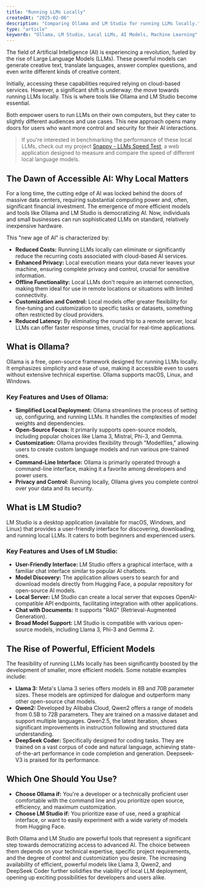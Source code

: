 ```yaml
---
title: "Running LLMs Locally"
createdAt: "2025-02-06"
description: "Comparing Ollama and LM Studio for running LLMs locally."
type: "article"
keywords: "Ollama, LM Studio, Local LLMs, AI Models, Machine Learning"
---
```


The field of Artificial Intelligence (AI) is experiencing a revolution, fueled by the rise of Large Language Models (LLMs). 
These powerful models can generate creative text, translate languages, answer complex questions, and even write different kinds of creative content. 

Initially, accessing these capabilities required relying on cloud-based services. 
However, a significant shift is underway: the move towards running LLMs locally. 
This is where tools like Ollama and LM Studio become essential. 

Both empower users to run LLMs on their own computers, but they cater to slightly different audiences and use cases. 
This new approach opens many doors for users who want more control and security for their AI interactions.

> If you're interested in benchmarking the performance of these local LLMs, check out my project [Snappy - LLMs Speed Test](/blog/llms-speed-test), a web application designed to measure and compare the speed of different local language models.

## The Dawn of Accessible AI: Why Local Matters

For a long time, the cutting edge of AI was locked behind the doors of massive data centers, requiring substantial computing power and, often, significant financial investment. 
The emergence of more efficient models and tools like Ollama and LM Studio is democratizing AI. 
Now, individuals and small businesses can run sophisticated LLMs on standard, relatively inexpensive hardware. 

This "new age of AI" is characterized by:

- **Reduced Costs:** Running LLMs locally can eliminate or significantly reduce the recurring costs associated with cloud-based AI services.
- **Enhanced Privacy:** Local execution means your data never leaves your machine, ensuring complete privacy and control, crucial for sensitive information.
- **Offline Functionality:** Local LLMs don't require an internet connection, making them ideal for use in remote locations or situations with limited connectivity.
- **Customization and Control:** Local models offer greater flexibility for fine-tuning and customization to specific tasks or datasets, something often restricted by cloud providers.
- **Reduced Latency:** By eliminating the round trip to a remote server, local LLMs can offer faster response times, crucial for real-time applications.

## What is Ollama?

Ollama is a free, open-source framework designed for running LLMs locally. 
It emphasizes simplicity and ease of use, making it accessible even to users without extensive technical expertise. 
Ollama supports macOS, Linux, and Windows.

### Key Features and Uses of Ollama:

- **Simplified Local Deployment:** Ollama streamlines the process of setting up, configuring, and running LLMs. It handles the complexities of model weights and dependencies.
- **Open-Source Focus:** It primarily supports open-source models, including popular choices like Llama 3, Mistral, Phi-3, and Gemma.
- **Customization:** Ollama provides flexibility through "Modelfiles," allowing users to create custom language models and run various pre-trained ones.
- **Command-Line Interface:** Ollama is primarily operated through a command-line interface, making it a favorite among developers and power users.
- **Privacy and Control:** Running locally, Ollama gives you complete control over your data and its security.

## What is LM Studio?

LM Studio is a desktop application (available for macOS, Windows, and Linux) that provides a user-friendly interface for discovering, downloading, and running local LLMs. 
It caters to both beginners and experienced users.

### Key Features and Uses of LM Studio:

- **User-Friendly Interface:** LM Studio offers a graphical interface, with a familiar chat interface similar to popular AI chatbots.
- **Model Discovery:** The application allows users to search for and download models directly from Hugging Face, a popular repository for open-source AI models.
- **Local Server:** LM Studio can create a local server that exposes OpenAI-compatible API endpoints, facilitating integration with other applications.
- **Chat with Documents:** It supports "RAG" (Retrieval-Augmented Generation).
- **Broad Model Support:** LM Studio is compatible with various open-source models, including Llama 3, Phi-3 and Gemma 2.

## The Rise of Powerful, Efficient Models

The feasibility of running LLMs locally has been significantly boosted by the development of smaller, more efficient models. Some notable examples include:

- **Llama 3:** Meta's Llama 3 series offers models in 8B and 70B parameter sizes. These models are optimized for dialogue and outperform many other open-source chat models.
- **Qwen2:** Developed by Alibaba Cloud, Qwen2 offers a range of models from 0.5B to 72B parameters. They are trained on a massive dataset and support multiple languages. Qwen2.5, the latest iteration, shows significant improvements in instruction following and structured data understanding.
- **DeepSeek Coder:** Specifically designed for coding tasks. They are trained on a vast corpus of code and natural language, achieving state-of-the-art performance in code completion and generation. Deepseek-V3 is praised for its performance.

## Which One Should You Use?

- **Choose Ollama if:** You're a developer or a technically proficient user comfortable with the command line and you prioritize open source, efficiency, and maximum customization.
- **Choose LM Studio if:** You prioritize ease of use, need a graphical interface, or want to easily experiment with a wide variety of models from Hugging Face.

Both Ollama and LM Studio are powerful tools that represent a significant step towards democratizing access to advanced AI. 
The choice between them depends on your technical expertise, specific project requirements, and the degree of control and customization you desire. 
The increasing availability of efficient, powerful models like Llama 3, Qwen2, and DeepSeek Coder further solidifies the viability of local LLM deployment, opening up exciting possibilities for developers and users alike.
